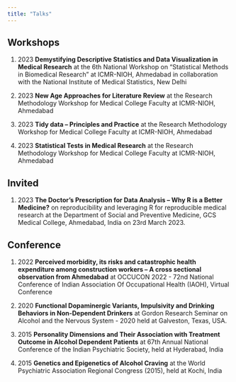 ```yaml
---
title: "Talks"
---
```


## Workshops

1.  2023 **Demystifying Descriptive Statistics and Data Visualization in Medical Research** at the 6th National Workshop on "Statistical Methods in Biomedical Research" at ICMR-NIOH, Ahmedabad in collaboration with the National Institute of Medical Statistics, New Delhi

2.  2023 **New Age Approaches for Literature Review** at the Research Methodology Workshop for Medical College Faculty at ICMR-NIOH, Ahmedabad

3.  2023 **Tidy data -- Principles and Practice** at the Research Methodology Workshop for Medical College Faculty at ICMR-NIOH, Ahmedabad

4.  2023 **Statistical Tests in Medical Research** at the Research Methodology Workshop for Medical College Faculty at ICMR-NIOH, Ahmedabad

## Invited

1. 2023 **The Doctor’s Prescription for Data Analysis – Why R is a Better Medicine?** on reproducibility and leveraging R for reproducible medical research at the Department of Social and Preventive Medicine, GCS Medical College, Ahmedabad, India on 23rd March 2023.

## Conference

1.  2022 **Perceived morbidity, its risks and catastrophic health expenditure among construction workers – A cross sectional observation from Ahmedabad** at OCCUCON 2022 - 72nd National Conference of Indian Association Of Occupational Health (IAOH), Virtual Conference

2. 2020 **Functional Dopaminergic Variants, Impulsivity and Drinking Behaviors in Non-Dependent Drinkers** at Gordon Research Seminar on Alcohol and the Nervous System - 2020 held at Galveston, Texas, USA.

3. 2015 **Personality Dimensions and Their Association with Treatment Outcome in Alcohol Dependent Patients** at 67th Annual National Conference of the Indian Psychiatric Society, held at Hyderabad, India

4. 2015 **Genetics and Epigenetics of Alcohol Craving** at the World Psychiatric Association Regional Congress (2015), held at Kochi, India



